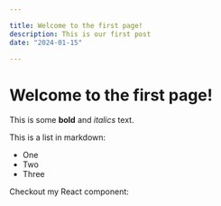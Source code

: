 ```yaml
---

title: Welcome to the first page!
description: This is our first post
date: "2024-01-15"

---
```


# Welcome to the first page!
 
This is some **bold** and _italics_ text.
 
This is a list in markdown:
 
- One
- Two
- Three
 
Checkout my React component: